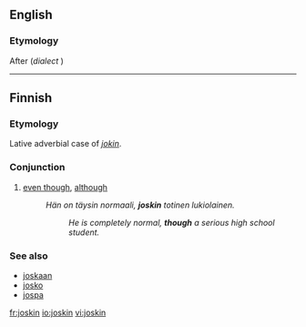 ==English==

===Etymology===
After {{term|bumpkin||yokel|lang=en}} (''dialect'' {{term|joss||bump|lang=en}})



----


==Finnish==

===Etymology===
Lative adverbial case of ''[[jokin]]''.

===Conjunction===
{{fi-con}}

# [[even though]], [[although]]
#: ''Hän on täysin normaali, '''joskin''' totinen lukiolainen.''
#:: ''He is completely normal, '''though''' a serious high school student.''

===See also===
* [[joskaan]]
* [[josko]]
* [[jospa]]

[[fr:joskin]]
[[io:joskin]]
[[vi:joskin]]